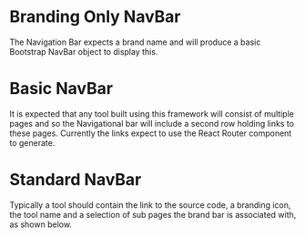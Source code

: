 

<Meta of={BannerNavBarStories} />

# Branding Only NavBar

The Navigation Bar expects a brand name and will produce a basic Bootstrap NavBar object to display this.

<Canvas of={BannerNavBarStories.Minimal} />

# Basic NavBar

It is expected that any tool built using this framework will consist of multiple pages and so the Navigational bar will include a second row holding links to these pages. Currently the links expect to use the React Router component to generate.

<Canvas of={BannerNavBarStories.Basic} />

# Standard NavBar

Typically a tool should contain the link to the source code, a branding icon, the tool name and a selection of sub pages the brand bar is associated with, as shown below.

<Canvas of={BannerNavBarStories.Complete} />

